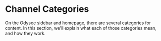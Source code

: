 # Channel Categories

On the Odysee sidebar and homepage, there are several categories for content. In this section, we'll explain what each of those categories mean, and how they work.


<div class="container" style={{ padding: 0 }}>
  <div class="row">
    <div class="col col--3 margin-bottom--lg">
      <ThumbnailCard
        title="The Categories"
        faIcon="fa-circle-play"
        description="Overview of Odysee's Categories."
        to={'/category-categories/categories'}
        thumbnail="https://placehold.co/1200x600"
      />
    </div>
    <div class="col col--3 margin-bottom--lg">
      <ThumbnailCard
        title="How Do the Categories Work?"
        description="Channel categorizations, sorting, and new categories."
        to={'/category-categories/howdocategorieswork'}
        thumbnail="https://placehold.co/1200x600"
      />
    </div>
  </div>
</div>
